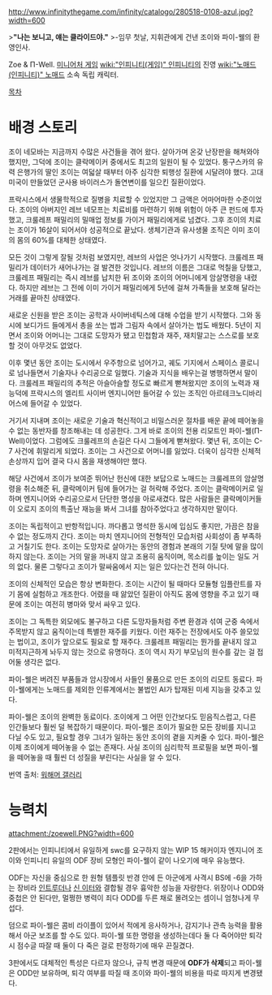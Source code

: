 http://www.infinitythegame.com/infinity/catalogo/280518-0108-azul.jpg?width=600

>'''"나는 보니고, 얘는 클라이드야."'''
>-임무 첫날, 지휘관에게 건낸 조이와 파이-웰의 환영인사.

Zoe & П-Well. [[미니어처 게임]] [[wiki:"인피니티(게임)" 인피니티]]의 진영 [[wiki:"노매드(인피니티)" 노매드]] 소속 독립 캐릭터.

[[목차]]
= 배경 스토리 =
조이 네모바는 지금까지 수많은 사건들을 겪어 왔다. 살아가며 온갖 난장판을 해쳐와야 했지만, 그덕에 조이는 클락메이커 중에서도 최고의 일원이 될 수 있었다. 퉁구스카의 유력 은행가의 딸인 조이는 여덟살 때부터 아주 심각한 퇴행성 질환에 시달려야 했다. 고대 미국이 만들었던 군사용 바이러스가 돌연변이를 일으킨 질환이었다.

프락시스에서 생물학적으로 질병을 치료할 수 있었지만 그 금액은 어마어마한 수준이었다. 조이의 아버지인 레브 네모프는 치료비를 마련하기 위해 위험이 아주 큰 펀드에 투자했고, 크룰레프 패밀리의 밀매업 정보를 가이거 패밀리에게로 넘겼다. 그후 조이의 치료는 조이가 16살이 되어서야 성공적으로 끝났다. 생체기관과 유사생물 조직은 이미 조이의 몸의 60%를 대체한 상태였다.

모든 것이 그렇게 잘될 것처럼 보였지만, 레브의 사업은 엇나가기 시작했다. 크룰레프 패밀리가 데이터가 새어나가는 걸 발견한 것입니다. 레브의 이름은 그대로 먹칠을 당했고, 크룰레프 패밀리는 즉시 레브를 납치한 뒤 조이와 조이의 어머니에게 암살명령을 내렸다. 하지만 레브는 그 전에 이미 가이거 패밀리에게 5년에 걸쳐 가족들을 보호해 달라는 거래를 끝마친 상태였다.

새로운 신원을 받은 조이는 공학과 사이버네틱스에 대해 수업을 받기 시작했다. 그와 동시에 보디가드 들에게서 총을 쏘는 법과 그림자 속에서 살아가는 법도 배웠다. 5년이 지면서 조이와 어머니는 그대로 도망자가 됐고 민첩함과 재주, 재치말고는 스스로를 보호할 것이 아무것도 없었다.

이후 몇년 동안 조이는 도시에서 우주항으로 넘어가고, 궤도 기지에서 스페이스 콜로니로 넘나들면서 기술자나 수리공으로 일했다. 기술과 지식을 배우는걸 병행하면서 말이다. 크룰레프 패밀리의 추적은 아슬아슬할 정도로 빠르게 뻗쳐왔지만 조이의 노력과 재능덕에 프락시스의 엘리트 사이버 엔지니어만 들어갈 수 있는 조직인 아르테크노디바리어스에 들어갈 수 있었다.

거기서 지내며 조이는 새로운 기술과 혁신적이고 비밀스러운 절차를 배운 끝에 떼어놓을 수 없는 동반자를 창조해내는 데 성공한다. 그게 바로 조이의 전용 리모트인 파이-웰(П-Well)이었다. 그럼에도 크룰레프의 손길은 다시 그들에게 뻗쳐왔다. 몇년 뒤, 조이는 C-7 사건에 휘말리게 되었다. 조이는 그 사건으로 어머니를 잃었다. 더욱이 심각한 신체적 손상까지 입어 결국 다시 몸을 재생해야만 했다.

해당 사건에서 조이가 보여준 뛰어난 헌신에 대한 보답으로 노매드는 크룰레프의 암살명령을 취소해준 뒤, 클락메이커 팀에 들어가는 걸 허락해 주었다. 조이는 클락메이커로 일하며 엔지니어와 수리공으로서 단단한 명성을 아로새겼다. 많은 사람들은 클락메이커들이 오로지 조이의 특출난 재능을 봐서 그녀를 참아주었다고 생각하지만 말이다.

조이는 독립적이고 반항적입니다. 까다롭고 명석한 동시에 입심도 좋지만, 가끔은 참을 수 없는 정도까지 간다. 조이는 마치 엔지니어의 전형적인 모습처럼 사회성이 좀 부족하고 거칠기도 한다. 조이는 도망자로 살아가는 동안의 경험과 본래의 기질 탓에 말을 많이 하지 않는다. 조이는 거의 말을 꺼내지 않고 조용히 움직이며, 목소리를 높이는 일도 거의 없다. 물론 그렇다고 조이가 말싸움에서 지는 일은 있다는건 전혀 아니다.

조이의 신체적인 모습은 항상 변화한다. 조이는 시간이 될 때마다 모듈형 임플란트를 자기 몸에 실험하고 개조한다. 어렸을 때 앓았던 질환이 아직도 몸에 영향을 주고 있기 때문에 조이는 여전히 병마와 맞서 싸우고 있다.

조이는 그 독특한 외모에도 불구하고 다른 도망자들처럼 주변 환경과 섞여 군중 속에서 주목받지 않고 움직이는데 특별한 재주를 키웠다. 이런 재주는 전장에서도 아주 쓸모있는 법이고, 조이가 앞으로도 필요로 할 재주다. 크룰레프 패밀리는 뭔가를 끝내지 않고 미적지근하게 놔두지 않는 것으로 유명하다. 조이 역시 자기 부모님의 원수를 갚는 걸 접어둘 생각은 없다.

파이-웰은 버려진 부품들과 암시장에서 사들인 물품으로 만든 조이의 리모트 동료다. 파이-웰에게는 노매드를 제외한 인류계에서는 불법인 AI가 탑재된 미세 지능을 갖추고 있다.

파이-웰은 조이의 완벽한 동료이다. 조이에게 그 어떤 인간보다도 믿음직스럽고, 다른 인간들보다 훨씬 덜 복잡하기 때문이다. 파이-웰은 조이가 필요한 모든 장비를 지니고 다닐 수도 있고, 필요할 경우 그녀가 일하는 동안 조이의 곁을 지켜줄 수 있다. 파이-웰은 이제 조이에게 떼어놓을 수 없는 존재다. 사실 조이의 심리학적 프로필을 보면 파이-웰을 떼어놓을 때 훨씬 더 성질을 부린다는 사실을 알 수 있다.

번역 출처: [[워해머 갤러리]]


= 능력치 =
attachment:/zoewell.PNG?width=600

2판에서는 인피니티에서 유일하게 swc를 요구하지 않는 WIP 15 해커이자 엔지니어 조이와 인피니티 유일의 ODF 장비 모형인 파이-웰이 같이 나오기에 매우 유능했다. 

ODF는 자신을 중심으로 한 원형 템플릿 반경 안에 든 아군에게 사격시 BS에 -6을 가하는 장비라 [[인트루더]]나 [[신 이터]]와 결합될 경우 흉악한 성능을 자랑한다. 위장이나 ODD와 중첩은 안 된다만, 멀쩡한 병력이 죄다 ODD를 두른 채로 몰려오는 셈이니 엄청나게 무섭다.

덤으로 파이-웰은 콤비 라이플이 있어서 적에게 응사하거나, 감지기나 관측 능력을 활용해서 아군 보조를 할 수도 있다. 파이-웰 또한 명령을 생성하는데다 둘 다 죽어야만 퇴각시 점수글 따잘 때 둘이 다 죽은 걸로 판정하기에 매우 끈질겼다.


3판에서도 대체적인 특성은 다르자 않으나, 규칙 변경 때문에 '''ODF가 삭제'''되고 파이-웰은 ODD만 보유하며, 퇴각 여부를 따질 때 조이와 파이-웰의 비용을 따로 따지게 변경됐다.
